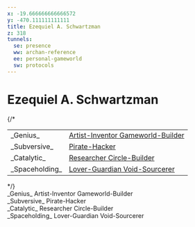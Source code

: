 ```yaml
---
x: -19.666666666666572
y: -470.111111111111
title: Ezequiel A. Schwartzman
z: 318
tunnels:
  se: presence
  ww: archan-reference
  ee: personal-gameworld
  sw: protocols
---
```


<h1 class="text-center">Ezequiel A. Schwartzman</h1>

{/* <div class="flexcc text-sm">
  <table>
    <tbody>
      <tr><td class="text-right pr1">_Genius_</td><td><u>Artist-Inventor Gameworld-Builder</u></td></tr>
      <tr><td class="text-right pr1">_Subversive_</td><td><u>Pirate-Hacker</u></td></tr>
      <tr><td class="text-right pr1">_Catalytic_</td><td><u>Researcher Circle-Builder</u></td></tr>
      <tr><td class="text-right pr1">_Spaceholding_</td><td><u>Lover-Guardian Void-Sourcerer</u></td></tr>
    </tbody>
  </table>
</div> */}


<div class="text-center mb1 mt4">
  _Genius_ <span class="shadow-sm bg-gradient-to-r from-purple-500 to-indigo-500 text-white rounded-sm px1 py0.5">Artist-Inventor Gameworld-Builder</span>
</div>
<div class="text-center mb1">
  _Subversive_ <span class="shadow-sm  bg-gradient-to-r from-gray-900 to-gray-800 text-green font-mono text-xs rounded-sm px1 py0.5">Pirate-Hacker</span>
</div>
<div class="text-center mb1">
  _Catalytic_ <span class="shadow-sm  bg-gradient-to-r from-sky-500 to-blue-500 text-white rounded-sm px1 py0.5">Researcher Circle-Builder</span>
</div>
<div class="text-center">
  _Spaceholding_ <span class="shadow-sm  bg-gradient-to-r from-pink-500 to-red-500 font-serif text-white rounded-sm px1 py0.5">Lover-Guardian Void-Sourcerer</span>
</div>
